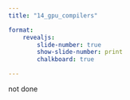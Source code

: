 ```yaml
---
title: "14_gpu_compilers"

format:
    revealjs:
        slide-number: true
        show-slide-number: print
        chalkboard: true

---
```


:::{.callout-warning}
not done
:::